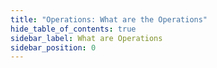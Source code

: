 ```yaml
---
title: "Operations: What are the Operations"
hide_table_of_contents: true
sidebar_label: What are Operations
sidebar_position: 0
---
```





<LanguageSwitcher supportedLanguages={supportedLanguages} />

<LanguageContent language="csharp">
   <WhatAreOperationsCsharp />
</LanguageContent>

<LanguageContent language="java">
   <WhatAreOperationsJava />
</LanguageContent>


<!---
### Document Store
- [What is a Document Store](../../client-api/what-is-a-document-store)

### Operations
- [How to Switch Operations to a Different Database](../../client-api/operations/how-to/switch-operations-to-a-different-database)


-->